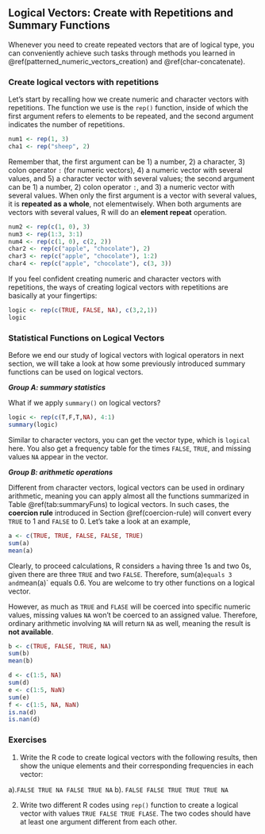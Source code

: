 ## Logical Vectors: Create with Repetitions and Summary Functions {#logical-patterns}

Whenever you need to create repeated vectors that are of logical type, you can conveniently achieve such tasks through methods you learned in \@ref(patterned_numeric_vectors_creation) and \@ref(char-concatenate).

### Create logical vectors with repetitions

Let's start by recalling how we create numeric and character vectors with repetitions. The function we use is the `rep()` function, inside of which the first argument refers to elements to be repeated, and the second argument indicates the number of repetitions. 

```r
num1 <- rep(1, 3)
cha1 <- rep("sheep", 2)
```

Remember that, the first argument can be 1) a number, 2) a character, 3) colon operator `:` (for numeric vectors), 4) a numeric vector with several values, and 5) a character vector with several values; the second argument can be 1) a number, 2) colon operator `:`, and 3) a numeric vector with several values. When only the first argument is a vector with several values, it is **repeated as a whole**, not elementwisely. When both arguments are vectors with several values, R will do an **element repeat** operation.

```r
num2 <- rep(c(1, 0), 3)
num3 <- rep(1:3, 3:1)
num4 <- rep(c(1, 0), c(2, 2))
char2 <- rep(c("apple", "chocolate"), 2)
char3 <- rep(c("apple", "chocolate"), 1:2)
char4 <- rep(c("apple", "chocolate"), c(3, 3))
```

If you feel confident creating numeric and character vectors with repetitions, the ways of creating logical vectors with repetitions are basically at your fingertips:

```r
logic <- rep(c(TRUE, FALSE, NA), c(3,2,1))
logic
```


### Statistical Functions on Logical Vectors

Before we end our study of logical vectors with logical operators in next section, we will take a look at how some previously introduced summary functions can be used on logical vectors.

***Group A: summary statistics***

What if we apply `summary()` on logical vectors?

```r
logic <- rep(c(T,F,T,NA), 4:1)
summary(logic)
```

Similar to character vectors, you can get the vector type, which is `logical` here. You also get a frequency table for the times `FALSE`, `TRUE`, and missing values `NA` appear in the vector.

***Group B: arithmetic operations***

Different from character vectors, logical vectors can be used in ordinary arithmetic, meaning you can apply almost all the functions summarized in Table \@ref(tab:summaryFuns) to logical vectors. In such cases, the **coercion rule** introduced in Section \@ref(coercion-rule) will convert every `TRUE` to 1 and `FALSE` to 0. Let's take a look at an example,

```r
a <- c(TRUE, TRUE, FALSE, FALSE, TRUE)
sum(a)
mean(a)
```

Clearly, to proceed calculations, R considers `a` having three 1s and two 0s, given there are three `TRUE` and two `FALSE`. Therefore, sum(a)` equals 3 and `mean(a)` equals 0.6. You are welcome to try other functions on a logical vector. 

However, as much as `TRUE` and `FLASE` will be coerced into specific numeric values, missing values `NA` won't be coerced to an assigned value. Therefore, ordinary arithmetic involving `NA` will return `NA` as well, meaning the result is **not available**.

```r
b <- c(TRUE, FALSE, TRUE, NA)
sum(b)
mean(b)
```

```r
d <- c(1:5, NA)
sum(d)
e <- c(1:5, NaN)
sum(e)
f <- c(1:5, NA, NaN)
is.na(d)
is.nan(d)
```



### Exercises

1. Write the R code to create logical vectors with the following results, then show the unique elements and their corresponding frequencies in each vector:

a).`FALSE TRUE NA FALSE TRUE NA`
b). `FALSE FALSE TRUE TRUE TRUE NA`


2. Write two different R codes using `rep()` function to create a logical vector with values `TRUE FALSE TRUE FLASE`. The two codes should have at least one argument different from each other.









